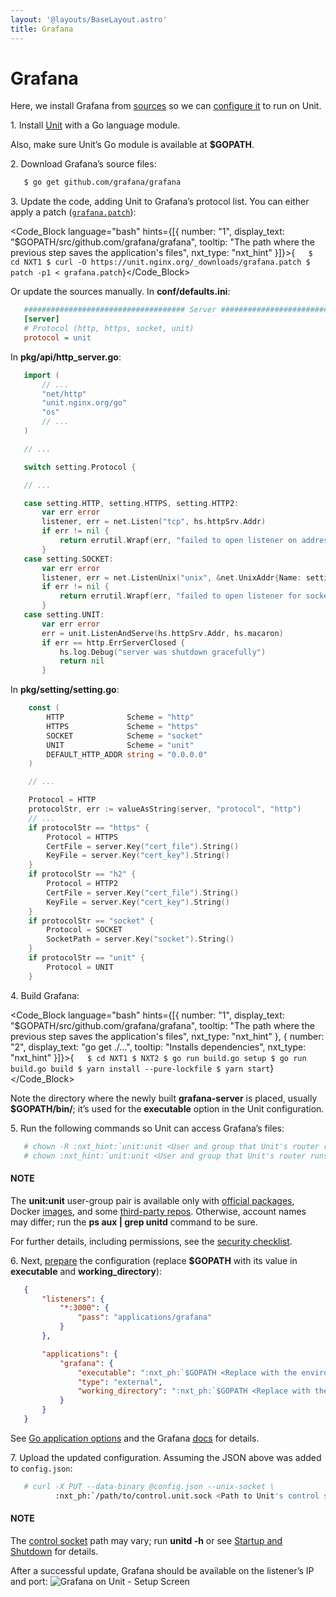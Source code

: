```yaml
---
layout: '@layouts/BaseLayout.astro'
title: Grafana
---
```

# Grafana

Here, we install Grafana from [sources](https://github.com/grafana/grafana/blob/main/contribute/developer-guide.md) so we can [configure it](../configuration.md#configuration-go) to run on Unit.

1\. Install [Unit](../installation.md#installation-precomp-pkgs) with a Go language module.

Also, make sure Unit’s Go module is available at **$GOPATH**.

2\. Download Grafana’s source files:

```bash
   $ go get github.com/grafana/grafana
```

3\. Update the code, adding Unit to Grafana’s protocol list.  You can either apply a patch ([`grafana.patch`](../downloads/grafana.patch)):

<Code_Block language="bash" hints={[{ number: "1", display_text: "$GOPATH/src/github.com/grafana/grafana", tooltip: "The path where the previous step saves the application's files", nxt_type: "nxt_hint" }]}>{`   $ cd NXT1
   $ curl -O https://unit.nginx.org/_downloads/grafana.patch
   $ patch -p1 < grafana.patch`}</Code_Block>

Or update the sources manually.  In **conf/defaults.ini**:

```ini
   #################################### Server ##############################
   [server]
   # Protocol (http, https, socket, unit)
   protocol = unit
```

In **pkg/api/http\_server.go**:

```go
   import (
       // ...
       "net/http"
       "unit.nginx.org/go"
       "os"
       // ...
   )

   // ...

   switch setting.Protocol {

   // ...

   case setting.HTTP, setting.HTTPS, setting.HTTP2:
       var err error
       listener, err = net.Listen("tcp", hs.httpSrv.Addr)
       if err != nil {
           return errutil.Wrapf(err, "failed to open listener on address %s", hs.httpSrv.Addr)
       }
   case setting.SOCKET:
       var err error
       listener, err = net.ListenUnix("unix", &net.UnixAddr{Name: setting.SocketPath, Net: "unix"})
       if err != nil {
           return errutil.Wrapf(err, "failed to open listener for socket %s", setting.SocketPath)
       }
   case setting.UNIT:
       var err error
       err = unit.ListenAndServe(hs.httpSrv.Addr, hs.macaron)
       if err == http.ErrServerClosed {
           hs.log.Debug("server was shutdown gracefully")
           return nil
       }
```

In **pkg/setting/setting.go**:

```go
    const (
        HTTP              Scheme = "http"
        HTTPS             Scheme = "https"
        SOCKET            Scheme = "socket"
        UNIT              Scheme = "unit"
        DEFAULT_HTTP_ADDR string = "0.0.0.0"
    )

    // ...

    Protocol = HTTP
    protocolStr, err := valueAsString(server, "protocol", "http")
    // ...
    if protocolStr == "https" {
        Protocol = HTTPS
        CertFile = server.Key("cert_file").String()
        KeyFile = server.Key("cert_key").String()
    }
    if protocolStr == "h2" {
        Protocol = HTTP2
        CertFile = server.Key("cert_file").String()
        KeyFile = server.Key("cert_key").String()
    }
    if protocolStr == "socket" {
        Protocol = SOCKET
        SocketPath = server.Key("socket").String()
    }
    if protocolStr == "unit" {
        Protocol = UNIT
    }
```

4\. Build Grafana:

<Code_Block language="bash" hints={[{ number: "1", display_text: "$GOPATH/src/github.com/grafana/grafana", tooltip: "The path where the previous step saves the application's files", nxt_type: "nxt_hint" }, { number: "2", display_text: "go get ./...", tooltip: "Installs dependencies", nxt_type: "nxt_hint" }]}>{`   $ cd NXT1
   $ NXT2
   $ go run build.go setup
   $ go run build.go build
   $ yarn install --pure-lockfile
   $ yarn start`}</Code_Block>

Note the directory where the newly built **grafana-server** is placed, usually **$GOPATH/bin/**; it’s used for the **executable** option in the Unit configuration.

5\. Run the following commands so Unit can access Grafana’s files:

```bash
   # chown -R :nxt_hint:`unit:unit <User and group that Unit's router runs as by default>` :nxt_hint:`$GOPATH/src/github.com/grafana/grafana <Path to the application's files>`
   # chown :nxt_hint:`unit:unit <User and group that Unit's router runs as by default>` :nxt_hint:`$GOPATH/bin/grafana-server <Path to the application's executable>`
```

#### NOTE

The **unit:unit** user-group pair is available only with [official packages](../installation.md#installation-precomp-pkgs), Docker [images](../installation.md#installation-docker), and some [third-party repos](../installation.md#installation-community-repos).  Otherwise, account names may differ; run the **ps aux \| grep unitd** command to be sure.

For further details, including permissions, see the [security checklist](security.md#security-apps).

6\. Next, [prepare](../configuration.md#configuration-php) the configuration (replace **$GOPATH** with its value in **executable** and **working\_directory**):

```json
   {
       "listeners": {
           "*:3000": {
               "pass": "applications/grafana"
           }
       },

       "applications": {
           "grafana": {
               "executable": ":nxt_ph:`$GOPATH <Replace with the environment variable's value>`:nxt_hint:`/bin/grafana-server <Path to the application's executable>`",
               "type": "external",
               "working_directory": ":nxt_ph:`$GOPATH <Replace with the environment variable's value>`:nxt_hint:`/src/github.com/grafana/grafana/ <Path to the application's files>`"
           }
       }
   }
```

See [Go application options](../configuration.md#configuration-go) and the Grafana [docs](https://grafana.com/docs/grafana/latest/administration/configuration/#static_root_path) for details.

7\. Upload the updated configuration.  Assuming the JSON above was added to `config.json`:

```bash
   # curl -X PUT --data-binary @config.json --unix-socket \
          :nxt_ph:`/path/to/control.unit.sock <Path to Unit's control socket in your installation>` :nxt_hint:`http://localhost/config/ <Path to the config section in Unit's control API>`
```

#### NOTE

The [control socket](../controlapi.md#configuration-socket) path may vary; run **unitd -h** or see [Startup and Shutdown](source.md#source-startup) for details.

After a successful update, Grafana should be available on the listener’s IP and port: ![Grafana on Unit - Setup Screen](/grafana.png)